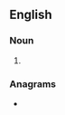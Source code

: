 ==English==

===Noun===
{{head|en|noun plural form}}

# {{plural of|townhome|lang=en}}

===Anagrams===
* {{anagrams|en|a=ehmnoostw|home towns|hometowns}}